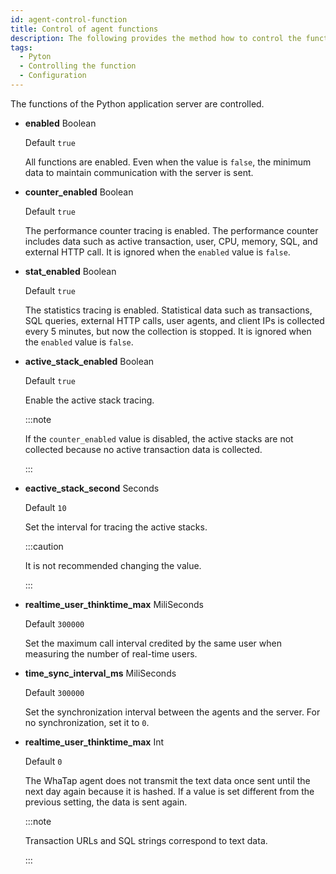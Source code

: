 ```yaml
---
id: agent-control-function
title: Control of agent functions
description: The following provides the method how to control the functions of the application server.
tags:
  - Pyton
  - Controlling the function
  - Configuration
---
```


The functions of the Python application server are controlled.

-   **enabled** <span class='type'>Boolean</span>

    Default `true`

    All functions are enabled. Even when the value is `false`, the minimum data to maintain communication with the server is sent.

-   **counter_enabled** <span class='type'>Boolean</span>

    Default `true`

    The performance counter tracing is enabled. The performance counter includes data such as active transaction, user, CPU, memory, SQL, and external HTTP call. It is ignored when the `enabled` value is `false`.

-   **stat_enabled** <span class='type'>Boolean</span>

    Default `true`

    The statistics tracing is enabled. Statistical data such as transactions, SQL queries, external HTTP calls, user agents, and client IPs is collected every 5 minutes, but now the collection is stopped. It is ignored when the `enabled` value is `false`. 

-   **active_stack_enabled** <span class='type'>Boolean</span>

    Default `true`

    Enable the active stack tracing.

    :::note

    If the `counter_enabled` value is disabled, the active stacks are not collected because no active transaction data is collected.

    :::

-   **eactive_stack_second** <span class='type'>Seconds</span>

    Default `10`

    Set the interval for tracing the active stacks.

    :::caution

    It is not recommended changing the value.

    :::

-   **realtime_user_thinktime_max** <span class='type'>MiliSeconds</span>

    Default `300000`

    Set the maximum call interval credited by the same user when measuring the number of real-time users.

-   **time_sync_interval_ms** <span class='type'>MiliSeconds</span>

    Default `300000`

    Set the synchronization interval between the agents and the server. For no synchronization, set it to `0`.  

-   **realtime_user_thinktime_max** <span class='type'>Int</span>

    Default `0`

    The WhaTap agent does not transmit the text data once sent until the next day again because it is hashed. If a value is set different from the previous setting, the data is sent again.

    :::note

    Transaction URLs and SQL strings correspond to text data.

    :::
